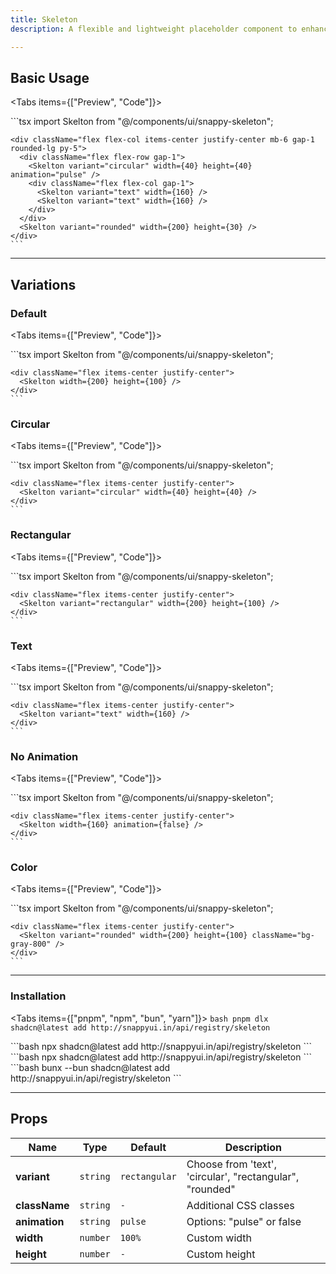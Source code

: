 ```yaml
---
title: Skeleton
description: A flexible and lightweight placeholder component to enhance user experience.

---
```



## Basic Usage

<Tabs items={["Preview", "Code"]}>
  <Tab value="Preview">
    <div className="flex flex-col items-center justify-center mb-6 gap-1 rounded-lg py-5">
      <div className="flex flex-row gap-1">
        <Skelton variant="circular" width={40} height={40} animation="pulse" />
        <div className="flex flex-col gap-1">
          <Skelton variant="text" width={160} />
          <Skelton variant="text" width={160} />
        </div>
      </div>
      <Skelton variant="rounded" width={200} height={30} />
    </div>
  </Tab>

  <Tab value="Code">
    ```tsx
    import Skelton from "@/components/ui/snappy-skeleton";

    <div className="flex flex-col items-center justify-center mb-6 gap-1 rounded-lg py-5">
      <div className="flex flex-row gap-1">
        <Skelton variant="circular" width={40} height={40} animation="pulse" />
        <div className="flex flex-col gap-1">
          <Skelton variant="text" width={160} />
          <Skelton variant="text" width={160} />
        </div>
      </div>
      <Skelton variant="rounded" width={200} height={30} />
    </div>
    ```
  </Tab>
</Tabs>

---

## Variations

### Default

<Tabs items={["Preview", "Code"]}>
  <Tab value="Preview">
    <div className="flex items-center justify-center">
      <Skelton width={200} height={100} />
    </div>
  </Tab>

  <Tab value="Code">
    ```tsx
    import Skelton from "@/components/ui/snappy-skeleton";

    <div className="flex items-center justify-center">
      <Skelton width={200} height={100} />
    </div>
    ```
  </Tab>
</Tabs>

### Circular

<Tabs items={["Preview", "Code"]}>
  <Tab value="Preview">
    <div className="flex items-center justify-center">
      <Skelton variant="circular" width={40} height={40} />
    </div>
  </Tab>

  <Tab value="Code">
    ```tsx
    import Skelton from "@/components/ui/snappy-skeleton";

    <div className="flex items-center justify-center">
      <Skelton variant="circular" width={40} height={40} />
    </div>
    ```
  </Tab>
</Tabs>

### Rectangular

<Tabs items={["Preview", "Code"]}>
  <Tab value="Preview">
    <div className="flex items-center justify-center">
      <Skelton variant="rectangular" width={200} height={100} />
    </div>
  </Tab>

  <Tab value="Code">
    ```tsx
    import Skelton from "@/components/ui/snappy-skeleton";

    <div className="flex items-center justify-center">
      <Skelton variant="rectangular" width={200} height={100} />
    </div>
    ```
  </Tab>
</Tabs>

### Text

<Tabs items={["Preview", "Code"]}>
  <Tab value="Preview">
    <div className="flex items-center justify-center">
      <Skelton variant="text" width={160} />
    </div>
  </Tab>

  <Tab value="Code">
    ```tsx
    import Skelton from "@/components/ui/snappy-skeleton";

    <div className="flex items-center justify-center">
      <Skelton variant="text" width={160} />
    </div>
    ```
  </Tab>
</Tabs>

### No Animation

<Tabs items={["Preview", "Code"]}>
  <Tab value="Preview">
    <div className="flex items-center justify-center">
      <Skelton width={160} animation={false} />
    </div>
  </Tab>

  <Tab value="Code">
    ```tsx
    import Skelton from "@/components/ui/snappy-skeleton";

    <div className="flex items-center justify-center">
      <Skelton width={160} animation={false} />
    </div>
    ```
  </Tab>
</Tabs>

### Color

<Tabs items={["Preview", "Code"]}>
  <Tab value="Preview">
    <div className="flex items-center justify-center">
      <Skelton variant="rounded" width={200} height={100} className="bg-gray-800" />
    </div>
  </Tab>

  <Tab value="Code">
    ```tsx
    import Skelton from "@/components/ui/snappy-skeleton";

    <div className="flex items-center justify-center">
      <Skelton variant="rounded" width={200} height={100} className="bg-gray-800" />
    </div>
    ```
  </Tab>
</Tabs>

---

### Installation

<Tabs items={["pnpm", "npm", "bun", "yarn"]}>
  <Tab value="pnpm">
    ```bash
    pnpm dlx shadcn@latest add http://snappyui.in/api/registry/skeleton
    ```
  </Tab>

  <Tab value="npm">
    ```bash
    npx shadcn@latest add http://snappyui.in/api/registry/skeleton
    ```
  </Tab>

  <Tab value="yarn">
    ```bash
    npx shadcn@latest add http://snappyui.in/api/registry/skeleton
    ```
  </Tab>

  <Tab value="bun">
    ```bash
    bunx --bun shadcn@latest add http://snappyui.in/api/registry/skeleton
    ```
  </Tab>
</Tabs>

---

## Props

| Name          | Type       | Default        | Description                                              |
| ------------- | ---------- | -------------- | -------------------------------------------------------- |
| **variant**   | `string`   | `rectangular`  | Choose from 'text', 'circular', "rectangular", "rounded" |
| **className** | `string`   | `-`            | Additional CSS classes                                   |
| **animation** | `string`   | `pulse`        | Options: "pulse" or false                                |
| **width**     | `number`   | `100%`         | Custom width                                             |
| **height**    | `number`   | `-`            | Custom height                                            |
